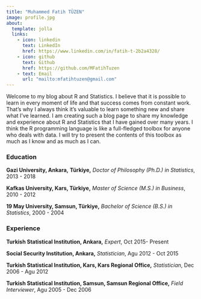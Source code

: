 ```yaml
---
title: "Muhammed Fatih TÜZEN"
image: profile.jpg
about:
  template: jolla
  links:
    - icon: linkedin
      text: LinkedIn
      href: https://www.linkedin.com/in/fatih-t-2b2a4328/
    - icon: github
      text: Github
      href: https://github.com/MFatihTuzen
    - text: Email
      url: "mailto:mfatihtuzen@gmail.com"
---
```


Welcome to my blog about R and Statistics. I believe that it is possible to learn in every moment of life and that success comes from constant work. That's why I always think it's valuable to learn something new and share what I've learned. I am creating such a blog page to share my knowledge and experience about R and Statistics that I have gained over many years. I think the R programming language is like a full-fledged toolbox for anyone who deals with data. I will try to present the contents of this toolbox as much as I know and as much as I can.

### Education

**Gazi University, Ankara,** **Türkiye,** *Doctor of Philosophy (Ph.D.) in Statistics*, 2013 - 2018

**Kafkas University, Kars, Türkiye,** *Master of Science (M.S.) in Business*, 2010 - 2012

**19 May University, Samsun, Türkiye,** *Bachelor of Science (B.S.) in Statistics*, 2000 - 2004

### Experience

**Turkish Statistical Institution, Ankara,** *Expert*, Oct 2015- Present

**Social Security Institution, Ankara,** *Statistician*, Agu 2012 - Oct 2015

**Turkish Statistical Institution, Kars, Kars Regional Office,** *Statistician*, Dec 2006 - Agu 2012

**Turkish Statistical Institution, Samsun, Samsun Regional Office,** *Field Interviewer*, Agu 2005 - Dec 2006
